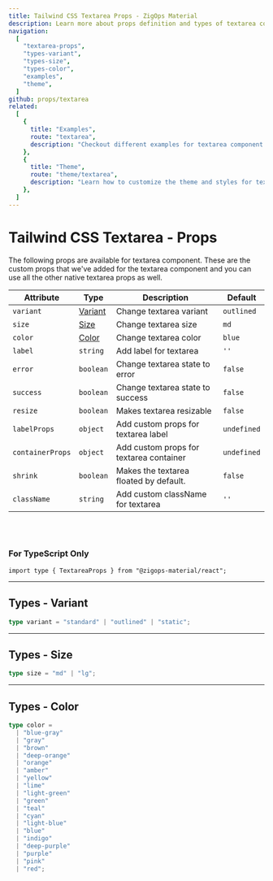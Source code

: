 ```yaml
---
title: Tailwind CSS Textarea Props - ZigOps Material
description: Learn more about props definition and types of textarea component.
navigation:
  [
    "textarea-props",
    "types-variant",
    "types-size",
    "types-color",
    "examples",
    "theme",
  ]
github: props/textarea
related:
  [
    {
      title: "Examples",
      route: "textarea",
      description: "Checkout different examples for textarea component.",
    },
    {
      title: "Theme",
      route: "theme/textarea",
      description: "Learn how to customize the theme and styles for textarea component.",
    },
  ]
---
```


# Tailwind CSS Textarea - Props

<span id="textarea-props" className="scroll-mt-48" />
The following props are available for textarea component. These are the custom props
that we've added for the textarea component and you can use all the other native
textarea props as well.

| Attribute        | Type                      | Description                             | Default                |
| ---------------- | ------------------------- | --------------------------------------- | ---------------------- |
| `variant`        | [Variant](#types-variant) | Change textarea variant                 | <Code>outlined</Code>  |
| `size`           | [Size](#types-size)       | Change textarea size                    | <Code>md</Code>        |
| `color`          | [Color](#types-color)     | Change textarea color                   | <Code>blue</Code>      |
| `label`          | <Code>string</Code>       | Add label for textarea                  | `''`                   |
| `error`          | <Code>boolean</Code>      | Change textarea state to error          | <Code>false</Code>     |
| `success`        | <Code>boolean</Code>      | Change textarea state to success        | <Code>false</Code>     |
| `resize`         | <Code>boolean</Code>      | Makes textarea resizable                | <Code>false</Code>     |
| `labelProps`     | <Code>object</Code>       | Add custom props for textarea label     | <Code>undefined</Code> |
| `containerProps` | <Code>object</Code>       | Add custom props for textarea container | <Code>undefined</Code> |
| `shrink`         | <Code>boolean</Code>      | Makes the textarea floated by default.  | <Code>false</Code>     |
| `className`      | <Code>string</Code>       | Add custom className for textarea       | `''`                   |

<br />
<br />

### For TypeScript Only

```tsx
import type { TextareaProps } from "@zigops-material/react";
```

---

## Types - Variant

<span id="types-variant" className="scroll-mt-48" />

```ts
type variant = "standard" | "outlined" | "static";
```

---

## Types - Size

<span id="types-size" className="scroll-mt-48" />

```ts
type size = "md" | "lg";
```

---

## Types - Color

<span id="types-color" className="scroll-mt-48" />

```ts
type color =
  | "blue-gray"
  | "gray"
  | "brown"
  | "deep-orange"
  | "orange"
  | "amber"
  | "yellow"
  | "lime"
  | "light-green"
  | "green"
  | "teal"
  | "cyan"
  | "light-blue"
  | "blue"
  | "indigo"
  | "deep-purple"
  | "purple"
  | "pink"
  | "red";
```

<span id="examples" className="scroll-mt-48" />
<span id="theme" className="scroll-mt-48" />
